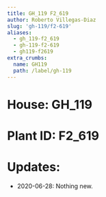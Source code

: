 ```yaml
---
title: GH_119 F2_619
author: Roberto Villegas-Diaz
slug: 'gh-119/f2-619'
aliases:
  - gh_119-f2_619
  - gh-119-f2-619
  - gh119-f2619
extra_crumbs:
  name: GH119
  path: /label/gh-119
---
```


# **House**: GH_119
# **Plant ID**: F2_619
# **Updates**: 
 - 2020-06-28: Nothing new.
